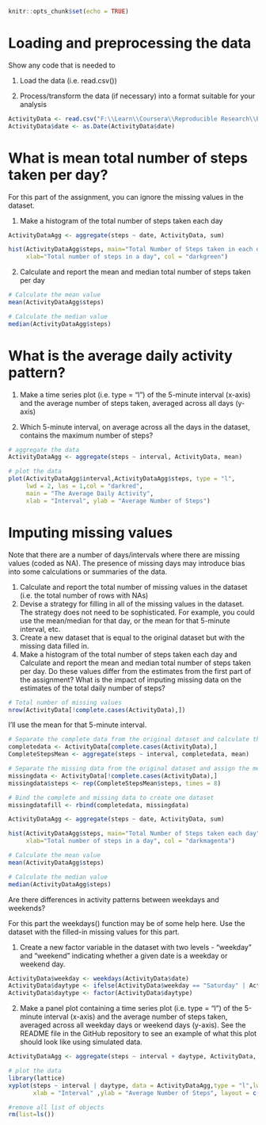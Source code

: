 ```r
knitr::opts_chunk$set(echo = TRUE)
```

# Loading and preprocessing the data

Show any code that is needed to

1. Load the data (i.e. read.csv())

2. Process/transform the data (if necessary) into a format suitable for your analysis

```r
ActivityData <- read.csv("F:\\Learn\\Coursera\\Reproducible Research\\Project 1\\ActivityMonitorData\\activity.csv", sep = ",")
ActivityData$date <- as.Date(ActivityData$date)
```

# What is mean total number of steps taken per day?

For this part of the assignment, you can ignore the missing values in the dataset.

1. Make a histogram of the total number of steps taken each day

```r
ActivityDataAgg <- aggregate(steps ~ date, ActivityData, sum)

hist(ActivityDataAgg$steps, main="Total Number of Steps taken in each day", 
     xlab="Total number of steps in a day", col = "darkgreen")
```

2. Calculate and report the mean and median total number of steps taken per day

```r
# Calculate the mean value
mean(ActivityDataAgg$steps)
```

```r
# Calculate the median value
median(ActivityDataAgg$steps)
```

# What is the average daily activity pattern?

1. Make a time series plot (i.e. type = "l") of the 5-minute interval (x-axis) and the average number of steps taken, averaged across all days (y-axis)

2. Which 5-minute interval, on average across all the days in the dataset, contains the maximum number of steps?

```r
# aggregate the data
ActivityDataAgg <- aggregate(steps ~ interval, ActivityData, mean)

# plot the data
plot(ActivityDataAgg$interval,ActivityDataAgg$steps, type = "l",
     lwd = 2, las = 1,col = "darkred",
     main = "The Average Daily Activity",
     xlab = "Interval", ylab = "Average Number of Steps")
```

# Imputing missing values

Note that there are a number of days/intervals where there are missing values (coded as NA). The presence of missing days may introduce bias into some calculations or summaries of the data.

1. Calculate and report the total number of missing values in the dataset (i.e. the total number of rows with NAs)
2. Devise a strategy for filling in all of the missing values in the dataset. The strategy does not need to be sophisticated. For example, you could use the mean/median for that day, or the mean for that 5-minute interval, etc.
3. Create a new dataset that is equal to the original dataset but with the missing data filled in.
4. Make a histogram of the total number of steps taken each day and Calculate and report the mean and median total number of steps taken per day. Do these values differ from the estimates from the first part of the assignment? What is the impact of imputing missing data on the estimates of the total daily number of steps?

```r
# Total number of missing values
nrow(ActivityData[!complete.cases(ActivityData),])
```

I'll use the mean for that 5-minute interval.

```r
# Separate the complete data from the original dataset and calculate the mean steps for each interval
completedata <- ActivityData[complete.cases(ActivityData),]
CompleteStepsMean <- aggregate(steps ~ interval, completedata, mean)

# Separate the missing data from the original dataset and assign the mean value to the missed steps
missingdata <- ActivityData[!complete.cases(ActivityData),]
missingdata$steps <- rep(CompleteStepsMean$steps, times = 8)

# Bind the complete and missing data to create one dataset
missingdatafill <- rbind(completedata, missingdata)

ActivityDataAgg <- aggregate(steps ~ date, ActivityData, sum)

hist(ActivityDataAgg$steps, main="Total Number of Steps taken each day", 
     xlab="Total number of steps in a day", col = "darkmagenta")
```

```r
# Calculate the mean value
mean(ActivityDataAgg$steps)
```

```r
# Calculate the median value
median(ActivityDataAgg$steps)
```

Are there differences in activity patterns between weekdays and weekends?

For this part the weekdays() function may be of some help here. Use the dataset with the filled-in missing values for this part.

1. Create a new factor variable in the dataset with two levels - "weekday" and "weekend" indicating whether a given date is a weekday or weekend day.

```r
ActivityData$weekday <- weekdays(ActivityData$date)
ActivityData$daytype <- ifelse(ActivityData$weekday == "Saturday" | ActivityData$weekday == "Sunday", "Weekend", "Weekday")
ActivityData$daytype <- factor(ActivityData$daytype)
```

2. Make a panel plot containing a time series plot (i.e. type = "l") of the 5-minute interval (x-axis) and the average number of steps taken, averaged across all weekday days or weekend days (y-axis). See the README file in the GitHub repository to see an example of what this plot should look like using simulated data.

```r
ActivityDataAgg <- aggregate(steps ~ interval + daytype, ActivityData, mean)

# plot the data
library(lattice)
xyplot(steps ~ interval | daytype, data = ActivityDataAgg,type = "l",lwd = 2,
       xlab = "Interval" ,ylab = "Average Number of Steps", layout = c(1,2))
```

```r
#remove all list of objects
rm(list=ls())
```